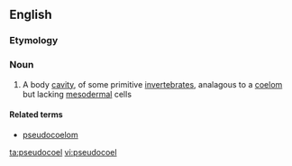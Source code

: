 ==English==

===Etymology===
{{rfe}}

===Noun===
{{en-noun}}

# A body [[cavity]], of some primitive [[invertebrate]]s, analagous to a [[coelom]] but lacking [[mesodermal]] cells

====Related terms====
* [[pseudocoelom]]

[[ta:pseudocoel]]
[[vi:pseudocoel]]